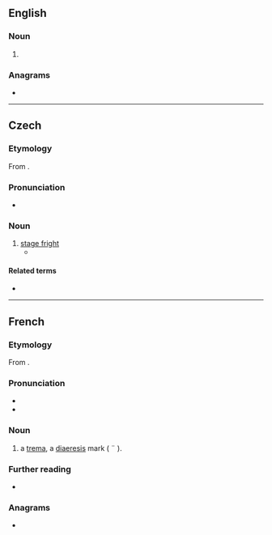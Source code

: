 {{also|trema|Trema}}
==English==

===Noun===
{{en-noun}}

# {{alternative form of|en|trema}}

===Anagrams===
* {{anagrams|en|a=aemrt|'mater|METAR|Marte|armet|mater|metra|ramet|tamer|terma}}

----

==Czech==

===Etymology===
From {{der|cs|la|tremō|t=to shake, tremble}}.

===Pronunciation===
* {{cs-IPA}}

===Noun===
{{cs-noun|g=f}}

# [[stage fright]]
#* {{quote-book|cs|passage=Předstoupiti před velké množství lidí vyvolává u každého začátečníka stísněnost. Říkáme tomu neučeně »'''tréma'''«.|title=[[:cs:S:O podivínech a lidech nápadných/II|O podivínech a lidech nápadných]]|author=Antonín Heveroch|year=1901}}

====Related terms====
* {{l|cs|trémista|g=m}}

----

==French==

===Etymology===
From {{bor|fr|grc|τρῆμα}}.

===Pronunciation===
* {{fr-IPA}}
* {{audio|fr|LL-Q150 (fra)-Pamputt-tréma.wav|Audio}}

===Noun===
{{fr-noun|m}}

# a [[trema]], a [[diaeresis]] mark ( ¨ ).

===Further reading===
* {{R:TLFi}}

{{C|fr|Orthography}}

===Anagrams===
* {{anagrams|fr|a=aemrt|marte|mater|trame|tramé}}